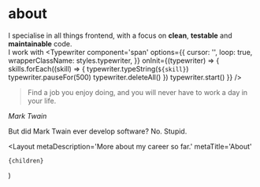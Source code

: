 
# about

I specialise in all things frontend, with a focus on **clean**, **testable** and **maintainable** code.<br />
I work with <Typewriter
component='span'
options={{
    cursor: '',
    loop: true,
    wrapperClassName: styles.typewriter,
  }}
onInit={(typewriter) => {
skills.forEach((skill) => {
typewriter.typeString(`${skill}`)
typewriter.pauseFor(500)
typewriter.deleteAll()
})
typewriter.start()
}}
/>

> Find a job you enjoy doing, and you will never have to work a day in your life.

<cite>Mark Twain</cite>

But did Mark Twain ever develop software? No. Stupid.

<Grafana className={styles.jobSummary} />
<Ibm className={styles.jobSummary} />
<Qinetiq className={styles.jobSummary} />
<Durham className={styles.jobSummary} />

  <Layout
    metaDescription='More about my career so far.'
    metaTitle='About'
  >
    {children}
  </Layout>
)
